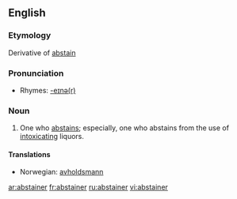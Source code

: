 ==English==

===Etymology===
Derivative of [[abstain]]

===Pronunciation===
* Rhymes: [[Rhymes:English:-eɪnə(r)|-eɪnə(r)]]

===Noun===
{{en-noun}}

# One who [[abstains]]; especially, one who abstains from the use of [[intoxicating]] liquors.

====Translations====
* Norwegian: [[avholdsmann]] {{c}}

[[ar:abstainer]]
[[fr:abstainer]]
[[ru:abstainer]]
[[vi:abstainer]]